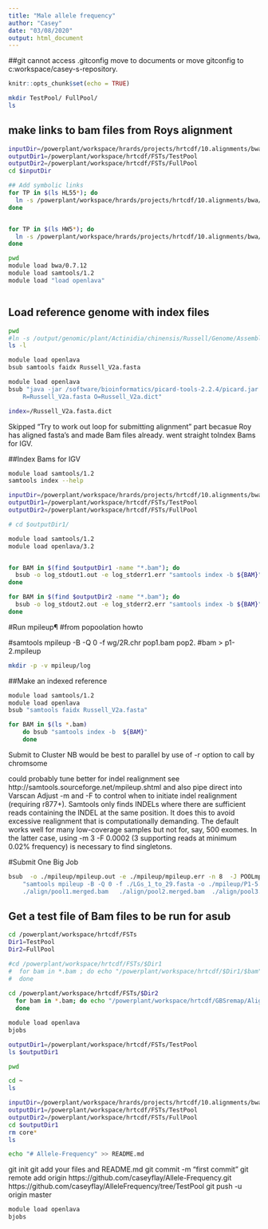 ```yaml
---
title: "Male allele frequency"
author: "Casey"
date: "03/08/2020"
output: html_document
---
```

##git cannot access .gitconfig move to documents or move gitconfig to c:workspace/casey-s-repository.
```r
knitr::opts_chunk$set(echo = TRUE)
```

```bash
mkdir TestPool/ FullPool/
ls
```

## make links to bam files from Roys alignment

```bash
inputDir=/powerplant/workspace/hrards/projects/hrtcdf/10.alignments/bwa
outputDir1=/powerplant/workspace/hrtcdf/FSTs/TestPool
outputDir2=/powerplant/workspace/hrtcdf/FSTs/FullPool
cd $inputDir

## Add symbolic links
for TP in $(ls HL55*); do
  ln -s /powerplant/workspace/hrards/projects/hrtcdf/10.alignments/bwa/$TP $outputDir1/$TP
done


for TP in $(ls HW5*); do
  ln -s /powerplant/workspace/hrards/projects/hrtcdf/10.alignments/bwa/$TP $outputDir2/$TP
done
```

```bash
pwd
module load bwa/0.7.12
module load samtools/1.2
module load "load openlava"
```
```bash

```


## Load reference genome with index files

```bash
pwd
#ln -s /output/genomic/plant/Actinidia/chinensis/Russell/Genome/Assembly/Russell_V2a
ls -l
```

```bash
module load openlava
bsub samtools faidx Russell_V2a.fasta
```

```bash
module load openlava
bsub "java -jar /software/bioinformatics/picard-tools-2.2.4/picard.jar CreateSequenceDictionary \
    R=Russell_V2a.fasta O=Russell_V2a.dict"

```
```bash
index=/Russell_V2a.fasta.dict
```

Skipped "Try to work out loop for submitting alignment" part becasue Roy has aligned fasta's and made Bam files already. went straight toIndex Bams for IGV.

##Index Bams for IGV
```bash
module load samtools/1.2
samtools index --help
```

```bash
inputDir=/powerplant/workspace/hrards/projects/hrtcdf/10.alignments/bwa/
outputDir1=/powerplant/workspace/hrtcdf/FSTs/TestPool
outputDir2=/powerplant/workspace/hrtcdf/FSTs/FullPool

# cd $outputDir1/

module load samtools/1.2
module load openlava/3.2


for BAM in $(find $outputDir1 -name "*.bam"); do
  bsub -o log_stdout1.out -e log_stderr1.err "samtools index -b ${BAM}"
done

for BAM in $(find $outputDir2 -name "*.bam"); do
  bsub -o log_stdout2.out -e log_stderr2.err "samtools index -b ${BAM}"
done
```
#Run mpileup¶
#from popoolation howto

#samtools mpileup -B -Q 0 -f wg/2R.chr pop1.bam pop2.
#bam > p1-2.mpileup

```bash
mkdir -p -v mpileup/log
```
##Make an indexed reference
```bash
module load samtools/1.2
module load openlava
bsub "samtools faidx Russell_V2a.fasta"
```

```bash
for BAM in $(ls *.bam) 
    do bsub "samtools index -b  ${BAM}"
    done
```

Submit to Cluster
NB would be best to parallel by use of -r option to call by chromsome

could probably tune better for indel realignment
see http://samtools.sourceforge.net/mpileup.shtml
and also pipe direct into Varscan
Adjust -m and -F to control when to initiate indel realignment (requiring r877+). Samtools only finds INDELs where there are sufficient reads containing the INDEL at the same position. It does this to avoid excessive realignment that is computationally demanding. The default works well for many low-coverage samples but not for, say, 500 exomes. In the latter case, using -m 3 -F 0.0002 (3 supporting reads at minimum 0.02% frequency) is necessary to find singletons.

#Submit One Big Job
```bash
bsub  -o ./mpileup/mpileup.out -e ./mpileup/mpileup.err -n 8  -J POOLmpileup  \
    "samtools mpileup -B -Q 0 -f ./LGs_1_to_29.fasta -o ./mpileup/P1-5.mpileup \
    ./align/pool1.merged.bam   ./align/pool2.merged.bam  ./align/pool3.merged.bam  ./align/pool4.merged.bam"
```

## Get a test file of Bam files to be run for asub
```bash
cd /powerplant/workspace/hrtcdf/FSTs
Dir1=TestPool
Dir2=FullPool

#cd /powerplant/workspace/hrtcdf/FSTs/$Dir1
#  for bam in *.bam ; do echo "/powerplant/workspace/hrtcdf/$Dir1/$bam" >>$Dir1"Bams.txt";
#  done
  
cd /powerplant/workspace/hrtcdf/FSTs/$Dir2
  for bam in *.bam; do echo "/powerplant/workspace/hrtcdf/GBSremap/Alignments/$Dir2/$bam" >>$Dir2.txt;
  done

```

```bash
module load openlava
bjobs
```
```bash
outputDir1=/powerplant/workspace/hrtcdf/FSTs/TestPool
ls $outputDir1
```


```bash
pwd
```
```bash
cd ~
ls
```

```bash
inputDir=/powerplant/workspace/hrards/projects/hrtcdf/10.alignments/bwa
outputDir1=/powerplant/workspace/hrtcdf/FSTs/TestPool
outputDir2=/powerplant/workspace/hrtcdf/FSTs/FullPool
cd $outputDir1
rm core*
ls
```
```bash
echo "# Allele-Frequency" >> README.md
```
git init
git add your files and README.md
git commit -m "first commit"
git remote add origin https://github.com/caseyflay/Allele-Frequency.git
https://github.com/caseyflay/AlleleFrequency/tree/TestPool
git push -u origin master

```bash
module load openlava
bjobs
```
